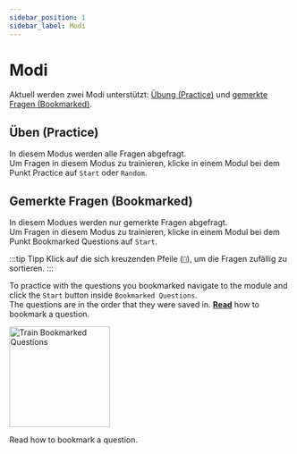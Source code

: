 ```yaml
---
sidebar_position: 1
sidebar_label: Modi
---
```


# Modi

Aktuell werden zwei Modi unterstützt: [Übung (Practice)](#üben-practice) und [gemerkte Fragen (Bookmarked)](#gemerkte-fragen-bookmarked).

## Üben (Practice)

In diesem Modus werden alle Fragen abgefragt.  
Um Fragen in diesem Modus zu trainieren, klicke in einem Modul bei dem Punkt Practice auf `Start` oder `Random`.

## Gemerkte Fragen (Bookmarked)

In diesem Modues werden nur gemerkte Fragen abgefragt.  
Um Fragen in diesem Modus zu trainieren, klicke in einem Modul bei dem Punkt Bookmarked Questions auf `Start`.

:::tip Tipp
Klick auf die sich kreuzenden Pfeile (`🔀`), um die Fragen zufällig zu sortieren.
:::

To practice with the questions you bookmarked navigate to the module and click the `Start` button inside `Bookmarked Questions`.  
The questions are in the order that they were saved in. **[Read](#bookmarked-questions)** how to bookmark a question.

<img
  src='./.github/Docs/assets/images/train-bookmarked-questions.png'
  alt='Train Bookmarked Questions'
  height='180px'
/>

<p style={{ color: "red" }}>Read how to bookmark a question.</p>
